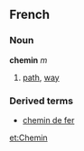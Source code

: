 ==French==
===Noun===
'''chemin''' ''m''
#[[path]], [[way]]
===Derived terms===
*[[chemin de fer]]

[[et:Chemin]]